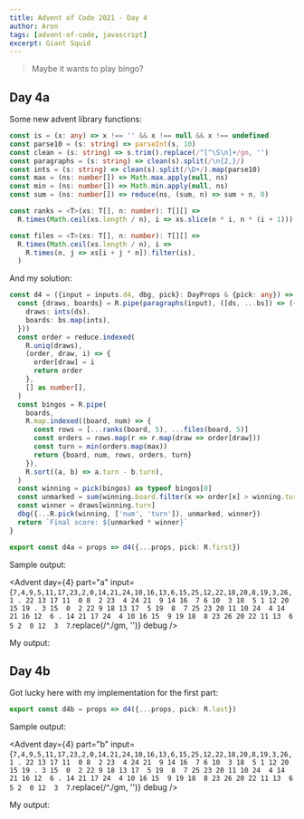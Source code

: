 ```yaml
---
title: Advent of Code 2021 - Day 4
author: Aron
tags: [advent-of-code, javascript]
excerpt: Giant Squid
---
```


> Maybe it wants to play bingo?

## Day 4a

Some new advent library functions:

```typescript
const is = (x: any) => x !== '' && x !== null && x !== undefined
const parse10 = (s: string) => parseInt(s, 10)
const clean = (s: string) => s.trim().replace(/^[^\S\n]+/gm, '')
const paragraphs = (s: string) => clean(s).split(/\n{2,}/)
const ints = (s: string) => clean(s).split(/\D+/).map(parse10)
const max = (ns: number[]) => Math.max.apply(null, ns)
const min = (ns: number[]) => Math.min.apply(null, ns)
const sum = (ns: number[]) => reduce(ns, (sum, n) => sum + n, 0)

const ranks = <T>(xs: T[], n: number): T[][] =>
  R.times(Math.ceil(xs.length / n), i => xs.slice(n * i, n * (i + 1)))

const files = <T>(xs: T[], n: number): T[][] =>
  R.times(Math.ceil(xs.length / n), i =>
    R.times(n, j => xs[i + j * n]).filter(is),
  )
```

And my solution:

```typescript
const d4 = ({input = inputs.d4, dbg, pick}: DayProps & {pick: any}) => {
  const {draws, boards} = R.pipe(paragraphs(input), ([ds, ...bs]) => ({
    draws: ints(ds),
    boards: bs.map(ints),
  }))
  const order = reduce.indexed(
    R.uniq(draws),
    (order, draw, i) => {
      order[draw] = i
      return order
    },
    [] as number[],
  )
  const bingos = R.pipe(
    boards,
    R.map.indexed((board, num) => {
      const rows = [...ranks(board, 5), ...files(board, 5)]
      const orders = rows.map(r => r.map(draw => order[draw]))
      const turn = min(orders.map(max))
      return {board, num, rows, orders, turn}
    }),
    R.sort((a, b) => a.turn - b.turn),
  )
  const winning = pick(bingos) as typeof bingos[0]
  const unmarked = sum(winning.board.filter(x => order[x] > winning.turn))
  const winner = draws[winning.turn]
  dbg({...R.pick(winning, ['num', 'turn']), unmarked, winner})
  return `Final score: ${unmarked * winner}`
}

export const d4a = props => d4({...props, pick: R.first})
```

Sample output:

<Advent day={4} part="a" input={`
7,4,9,5,11,17,23,2,0,14,21,24,10,16,13,6,15,25,12,22,18,20,8,19,3,26,1
.
22 13 17 11  0
 8  2 23  4 24
21  9 14 16  7
 6 10  3 18  5
 1 12 20 15 19
.
 3 15  0  2 22
 9 18 13 17  5
19  8  7 25 23
20 11 10 24  4
14 21 16 12  6
.
14 21 17 24  4
10 16 15  9 19
18  8 23 26 20
22 11 13  6  5
 2  0 12  3  7
`.replace(/^\./gm, '')} debug />

My output:

<Advent day={4} part="a" debug />

## Day 4b

Got lucky here with my implementation for the first part:

```typescript
export const d4b = props => d4({...props, pick: R.last})
```

Sample output:

<Advent day={4} part="b" input={`
7,4,9,5,11,17,23,2,0,14,21,24,10,16,13,6,15,25,12,22,18,20,8,19,3,26,1
.
22 13 17 11  0
 8  2 23  4 24
21  9 14 16  7
 6 10  3 18  5
 1 12 20 15 19
.
 3 15  0  2 22
 9 18 13 17  5
19  8  7 25 23
20 11 10 24  4
14 21 16 12  6
.
14 21 17 24  4
10 16 15  9 19
18  8 23 26 20
22 11 13  6  5
 2  0 12  3  7
`.replace(/^\./gm, '')} debug />

My output:

<Advent day={4} part="b" debug />
